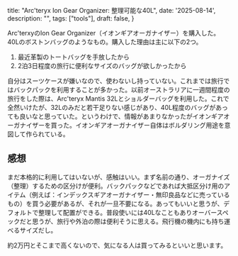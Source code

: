   title: "Arc'teryx Ion Gear Organizer: 整理可能な40L",
  date: '2025-08-14',
  description: "",
  tags: ["tools"],
  draft: false,
}

Arc'terxyのIon Gear Organizer（イオンギアオーガナイザー）を購入した。40Lのボストンバッグのようなもの。購入した理由は主に以下の2つ。

1. 最近革製のトートバッグを手放したから
2. 2泊3日程度の旅行に便利なサイズのバッグが欲しかったから

自分はスーツケースが嫌いなので、使わないし持っていない。これまでは旅行ではバックパックを利用することが多かった。以前オーストラリアに一週間程度の旅行をした際は、Arc'teryx Mantis 32Lとショルダーバッグを利用した。これで全然いけたが、32Lのみだと若干足りない感じがあり、40L程度のバッグがあっても良いなと思っていた。というわけで、情報があまりなかったがイオンギアオーガナイザーを買った。イオンギアオーガナイザー自体はボルダリング用途を意図して作られている。

## 感想

まだ本格的に利用してはいないが、感触はいい。まず名前の通り、オーガナイズ（整理）するための区分けが便利。バックパックなどであれば大抵区分け用のアイテム（例えば：インデックスギアオーガナイザー・無印良品などに売っているもの）を買う必要があるが、それが一旦不要になる。あってもいいと思うが、デフォルトで整理して配置ができる。普段使いには40Lなこともありオーバースペックだと思うが、旅行や外泊の際は便利そうに思える。飛行機の機内にも持ち運べるサイズだし。

約2万円とそこまで高くないので、気になる人は買ってみるといいと思います。